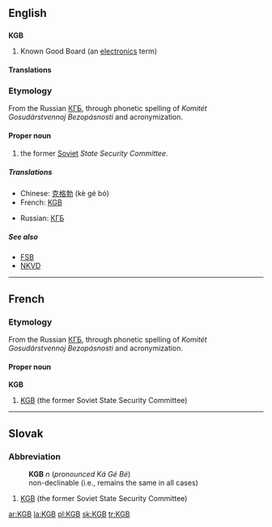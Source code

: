 ==English==
{{wikipedia}}

==={{initialism}}===
'''KGB'''

# Known Good Board (an [[electronics]] term)

====Translations====
{{trans-top|Known Good Board}}
{{trans-mid}}
{{trans-bottom}}

===Etymology===
From the Russian [[КГБ]], through phonetic spelling of ''Komitét Gosudárstvennoj Bezopásnosti'' and acronymization.

====Proper noun====
{{en-proper-noun}}

# the former [[Soviet]] ''State Security Committee''.

=====Translations=====
{{trans-top|Soviet KGB}}
* Chinese: [[克格勃]] (kè gé bó)
* French: [[KGB]] {{m}}
{{trans-mid}}
* Russian: [[КГБ]]
{{trans-bottom}}

=====See also=====
* [[FSB]]
* [[NKVD]]

----

==French==

===Etymology===
From the Russian [[КГБ]], through phonetic spelling of ''Komitét Gosudárstvennoj Bezopásnosti'' and acronymization.

====Proper noun====
{{rfc-level|Proper noun at L4+ not in L3 Ety section|lang=fr}}
'''KGB''' {{m}}

# [[KGB]] (the former Soviet State Security Committee)

----

==Slovak==

===Abbreviation===
: '''KGB''' ''n'' (''pronounced Ká Gé Bé'')
: non-declinable (i.e., remains the same in all cases)

# [[KGB]] (the former Soviet State Security Committee)

[[ar:KGB]]
[[la:KGB]]
[[pl:KGB]]
[[sk:KGB]]
[[tr:KGB]]